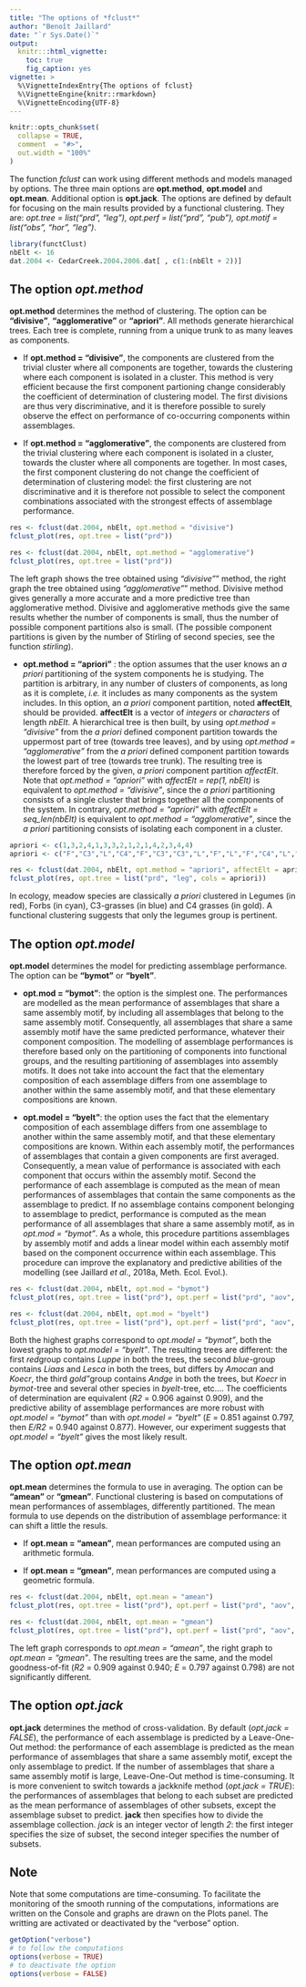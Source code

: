 ---
title: "The options of *fclust*"
author: "Benoît Jaillard"
date: "`r Sys.Date()`"
output: 
  knitr:::html_vignette:
    toc: true
    fig_caption: yes
vignette: >
  %\VignetteIndexEntry{The options of fclust}
  %\VignetteEngine{knitr::rmarkdown}
  %\VignetteEncoding{UTF-8}
---


```{r setup, include = FALSE}
knitr::opts_chunk$set(
  collapse = TRUE,
  comment  = "#>",
  out.width = "100%"
)
```


The function *fclust* can work using different methods and models 
managed by options.
The three main options are **opt.method**,
**opt.model** and **opt.mean**. 
Additional option is **opt.jack**.
The options are defined by default
for focusing on the main results provided by a functional clustering.
They are:  *opt.tree = list("prd", "leg"), opt.perf = list("prd", "pub"), opt.motif = list("obs", "hor", "leg")*.



```{r init_opt_fclust, echo=FALSE, results="hide"}
library(functClust)
nbElt <- 16
dat.2004 <- CedarCreek.2004.2006.dat[ , c(1:(nbElt + 2))]
```


## The option *opt.method*

**opt.method** determines the method of clustering.
The option can be **"divisive"**, **"agglomerative"** or **"apriori"**.
All methods generate hierarchical trees.
Each tree is complete, running from a unique trunk
to as many leaves as components.

* If **opt.method = "divisive"**, the components are clustered
 from the trivial cluster where all components are together,
 towards the clustering where each component is isolated in a cluster.
 This method is very efficient because the first component partioning
 change considerably the coefficient of determination of clustering model.
 The first divisions are thus very discriminative, and
 it is therefore possible to surely observe the effect on performance
 of co-occurring components within assemblages.

* If **opt.method = "agglomerative"**, the components are clustered
 from the trivial clustering where each component is isolated in a cluster,
 towards the cluster where all components are together. 
 In most cases, the first component clustering do not change
 the coefficient of determination of clustering model: 
 the first clustering are not discriminative and
 it is therefore not possible to select the component combinations 
 associated with the strongest effects of assemblage performance.
 
 
```{r opt_method, results="hide", out.width="48%", fig.align="default", fig.show="hold", fig.cap=c("Opt.method determines the method of clustering: on left 'divisive', on right 'agglomerative'")}
res <- fclust(dat.2004, nbElt, opt.method = "divisive")
fclust_plot(res, opt.tree = list("prd"))

res <- fclust(dat.2004, nbElt, opt.method = "agglomerative")
fclust_plot(res, opt.tree = list("prd"))
```

The left graph shows the tree obtained using *"divisive"*" method,
the right graph the tree obtained using *"agglomerative"*" method.
Divisive method gives generally a more accurate and a more predictive tree
than agglomerative method. Divisive and agglomerative methods 
give the same results whether the number of components is small,
thus the number of possible component partitions also is small.
(The possible component partitions is given by the number of Stirling
of second species, see the function *stirling*).

* **opt.method = "apriori"** : the option assumes that the user knows
an *a priori* partitioning of the system components he is studying.
The partition is arbitrary, in any number of clusters of components,
as long as it is complete, *i.e.* it includes as many components 
as the system includes. In this option, an *a priori* component partition, noted **affectElt**, should be provided. 
**affectElt** is a vector of *integers* or *characters* of length *nbElt*.
A hierarchical tree is then built, by using *opt.method = "divisive"*
from the *a priori* defined component partition
towards the uppermost part of tree (towards tree leaves),
and by using *opt.method = "agglomerative"*
from the *a priori* defined component partition
towards the lowest part of tree (towards tree trunk). 
The resulting tree is therefore
forced by the given, *a priori* component partition *affectElt*.  
Note that *opt.method = "apriori"* with *affectElt = rep(1, nbElt)*
is equivalent to *opt.method = "divisive"*, 
since the *a priori* partitioning consists of a single cluster
that brings together all the components of the system. 
In contrary, *opt.method = "apriori"* with *affectElt = seq_len(nbElt)* 
is equivalent to *opt.method = "agglomerative"*, 
since the *a priori* partitioning consists of isolating each component 
in a cluster.


```{r opt_apriori, results="hide", out.width="48%", fig.align="default", fig.show="hold", fig.cap=c("Opt.method='apriori' forces the hierarchical tree to include a given component partition")}
apriori <- c(1,3,2,4,1,3,3,2,1,2,1,4,2,3,4,4) 
apriori <- c("F","C3","L","C4","F","C3","C3","L","F","L","F","C4","L","C3","C4","C4")

res <- fclust(dat.2004, nbElt, opt.method = "apriori", affectElt = apriori)
fclust_plot(res, opt.tree = list("prd", "leg", cols = apriori))
```

In ecology, meadow species are classically *a priori* clustered
in Legumes (in red), Forbs (in cyan),
C3-grasses (in blue) and C4 grasses (in gold). A functional clustering 
suggests that only the legumes group is pertinent. 



## The option *opt.model*

**opt.model** determines the model for predicting assemblage performance.
The option can be **"bymot"** or **"byelt"**.

*  **opt.mod = "bymot"**: the option is the simplest one. 
 The performances are modelled 
 as the mean performance of assemblages that share a same assembly motif,
 by including all assemblages that belong to the same assembly motif.
 Consequently, all assemblages that share a same assembly motif
 have the same predicted performance, whatever their component composition.
 The modelling of assemblage performances is therefore based only 
 on the partitioning of components into functional groups, 
 and the resulting partitioning of assemblages into assembly motifs. 
 It does not take into account the fact 
 that the elementary composition of each assemblage differs 
 from one assemblage to another within the same assembly motif,
 and that these elementary compositions are known.
 
*  **opt.model = "byelt"**: the option uses the fact
 that the elementary composition of each assemblage differs 
 from one assemblage to another within the same assembly motif,
 and that these elementary compositions are known.
 Within each assembly motif, the performances of assemblages 
 that contain a given components are first averaged. 
 Consequently, a mean value of performance is associated 
 with each component that occurs within the assembly motif. 
 Second the performance of each assemblage is computed 
 as the mean of mean performances of assemblages
 that contain the same components as the assemblage to predict.
 If no assemblage contains component belonging to assemblage to predict,
 performance is computed as the mean performance of all assemblages
 that share a same assembly motif, as in *opt.mod = "bymot"*. 
 As a whole, this procedure partitions assemblages by assembly motif 
 and adds a linear model within each assembly motif
 based on the component occurrence within each assemblage.
 This procedure can improve the explanatory and predictive 
 abilities of the modelling 
 (see Jaillard *et al*., 2018a, Meth. Ecol. Evol.).


```{r opt_model, results="hide", out.width="48%", fig.align="default", fig.show="hold", fig.cap=c("Opt.model determines the model for predicting assemblage performance")}
res <- fclust(dat.2004, nbElt, opt.mod = "bymot")
fclust_plot(res, opt.tree = list("prd"), opt.perf = list("prd", "aov", pvalue = 0.01))

res <- fclust(dat.2004, nbElt, opt.mod = "byelt")
fclust_plot(res, opt.tree = list("prd"), opt.perf = list("prd", "aov", pvalue = 0.01))
```

Both the highest graphs correspond to *opt.model = "bymot"*,
both the lowest graphs to *opt.model = "byelt"*.
The resulting trees are different:
the first *red*group contains *Luppe* in both the trees,
the second *blue*-group contains *Liaas* and *Lesca* in both the trees,
but differs by *Amocan* and *Koecr*,
the third *gold"*group contains *Andge* in both the trees, 
but *Koecr* in *bymot*-tree and several other species in *byelt*-tree, etc....
The coefficients of determination are equivalent 
(*R2* = 0.906 against 0.909), and
the predictive ability of assemblage performances are more robust 
with *opt.model = "bymot"* than with *opt.model = "byelt"*
(*E* = 0.851 against 0.797, then *E/R2* = 0.940 against 0.877).
However, our experiment suggests that *opt.model = "byelt"* 
gives the most likely result. 



## The option *opt.mean*

**opt.mean** determines the formula to use in averaging.
The option can be **"amean"** or **"gmean"**.
Functional clustering is based on 
computations of mean performances of assemblages, differently partitioned. 
The mean formula to use depends on the distribution of assemblage performance:
it can shift a little the resuls.

* If **opt.mean = "amean"**, mean performances are computed 
using an arithmetic formula.

* If **opt.mean = "gmean"**, mean performances are computed 
using a geometric formula.


```{r opt_mean, results="hide", out.width="48%", fig.align="default", fig.show="hold", fig.cap=c("Opt.mean determines the formula to use in averaging")}
res <- fclust(dat.2004, nbElt, opt.mean = "amean")
fclust_plot(res, opt.tree = list("prd"), opt.perf = list("prd", "aov", pvalue = 0.01))

res <- fclust(dat.2004, nbElt, opt.mean = "gmean")
fclust_plot(res, opt.tree = list("prd"), opt.perf = list("prd", "aov", pvalue = 0.01))
```

The left graph corresponds to *opt.mean = "amean"*,
the right graph to *opt.mean = "gmean"*.
The resulting trees are the same, and the model goodness-of-fit 
(*R2* = 0.909 against 0.940; 
*E* = 0.797 against 0.798) are not significantly different.


## The option *opt.jack*

**opt.jack** determines the method of cross-validation. 
By default (*opt.jack = FALSE*), the performance of each assemblage
is predicted by a Leave-One-Out method:
the performance of each assemblage is predicted 
as the mean performance of assemblages
that share a same assembly motif,
except the only assemblage to predict.
If the number of assemblages that share a same assembly motif is large,  Leave-One-Out method is time-consuming. 
It is more convenient to switch towards a jackknife method
(*opt.jack = TRUE*):
the performances of assemblages that belong to each subset are predicted 
as the mean performance of assemblages of other subsets,
except the assemblage subset to predict. 
**jack** then specifies how to divide the assemblage collection.
*jack* is an integer vector of length *2*:
the first integer specifies the size of subset,
the second integer specifies the number of subsets.



## Note 

Note that some computations are time-consuming. 
To facilitate the monitoring of the smooth running of the computations,
informations are written on the Console 
and graphs are drawn on the Plots panel. 
The writting are activated or deactivated by the "verbose" option. 

```{r foptions_3}
getOption("verbose")
# to follow the computations
options(verbose = TRUE)
# to deactivate the option
options(verbose = FALSE)
```



